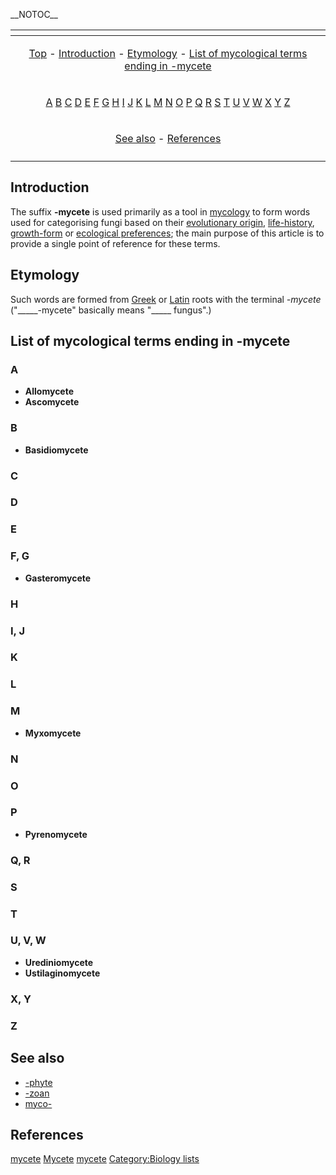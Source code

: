 __NOTOC__

{{Table_Biology_Prefixes_And_Suffixes}}

{| border="0" align="center" class="toccolours"
|-
! {{MediaWiki:Toc}}
|-
| align="center" | [[#top|Top]] - [[#Introduction|Introduction]] - [[#Etymology|Etymology]] - [[#List of mycological terms ending in -mycete|List of mycological terms ending in -mycete]]
|-
| align="center" | [[#A|A]] [[#B|B]] [[#C|C]] [[#D|D]] [[#E|E]] [[#F, G|F]] [[#F, G|G]] [[#H|H]] [[#I, J|I]] [[#I, J|J]] [[#K|K]] [[#L|L]] [[#M|M]] [[#N|N]] [[#O|O]] [[#P|P]] [[#Q, R|Q]] [[#Q, R|R]] [[#S|S]] [[#T|T]] [[#U, V, W|U]] [[#U, V, W|V]] [[#U, V, W|W]] [[#X, Y|X]] [[#X, Y|Y]] [[#Z|Z]] 
|- 
| align="center" | [[#See also|See also]] - [[#References|References]]
|-
|}

==Introduction==
The suffix '''-mycete''' is used primarily as a tool in [[mycology]] to form words used for categorising fungi based on their [[evolutionary origin]], [[life-history]], [[growth-form]] or [[ecological preferences]]; the main purpose of this article is to provide a single point of reference for these terms.

==Etymology==
Such words are formed from [[Greek language|Greek]] or [[Latin]] roots with the terminal ''-mycete'' ("_____-mycete" basically means "_____ fungus".) 

==List of mycological terms ending in -mycete==
{{list-dev}}

===A===

* '''Allomycete'''
* '''Ascomycete'''

===B===

* '''Basidiomycete'''

===C===
===D===
===E===
===F, G===

* '''Gasteromycete'''

===H===
===I, J=== 
===K===
===L===
===M===

* '''Myxomycete'''

===N===
===O===
===P===

* '''Pyrenomycete'''

===Q, R===
===S===
===T===
===U, V, W===

* '''Urediniomycete'''
* '''Ustilaginomycete'''

===X, Y===
===Z===

== See also ==
* [[-phyte]]
* [[-zoan]]
* [[myco-]]

==References==

[[Category:Biology prefixes and suffixes|mycete]]
[[Category:Botany|Mycete]]
[[Category:Suffixes|mycete]]
[[Category:Biology lists]]